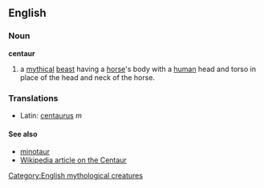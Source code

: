 ==English==
[[Category:English mythological creatures]]
===Noun===
'''centaur'''

#a [[mythical]] [[beast]] having a [[horse]]'s body with a [[human]] head and torso in place of the head and neck of the horse.
===Translations===
*Latin: [[centaurus]] ''m''

====See also====
*[[minotaur]]
*[[w:centaur|Wikipedia article on the Centaur]]